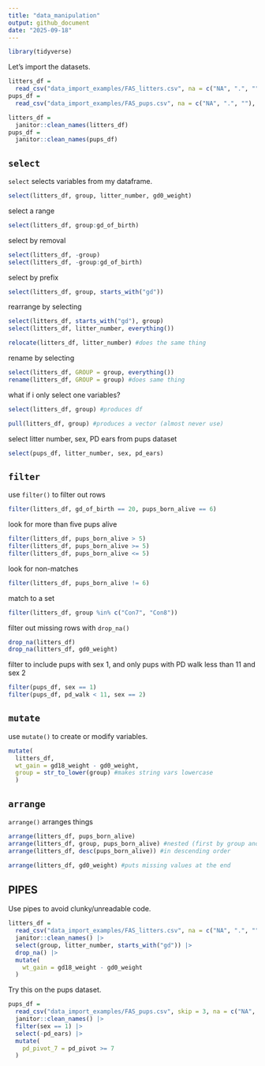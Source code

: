 ```yaml
---
title: "data_manipulation"
output: github_document
date: "2025-09-18"
---
```


```r
library(tidyverse)
```

Let's import the datasets.

```r
litters_df = 
  read_csv("data_import_examples/FAS_litters.csv", na = c("NA", ".", ""))
pups_df = 
  read_csv("data_import_examples/FAS_pups.csv", na = c("NA", ".", ""), skip=3)

litters_df =
  janitor::clean_names(litters_df)
pups_df =
  janitor::clean_names(pups_df)
```

## `select`

`select` selects variables from my dataframe.

```r
select(litters_df, group, litter_number, gd0_weight)
```

select a range

```r
select(litters_df, group:gd_of_birth)
```

select by removal

```r
select(litters_df, -group)
select(litters_df, -group:gd_of_birth)
```

select by prefix

```r
select(litters_df, group, starts_with("gd"))
```

rearrange by selecting

```r
select(litters_df, starts_with("gd"), group)
select(litters_df, litter_number, everything())

relocate(litters_df, litter_number) #does the same thing
```

rename by selecting

```r
select(litters_df, GROUP = group, everything())
rename(litters_df, GROUP = group) #does same thing
```

what if i only select one variables?

```r
select(litters_df, group) #produces df

pull(litters_df, group) #produces a vector (almost never use)
```

select litter number, sex, PD ears from pups dataset

```r
select(pups_df, litter_number, sex, pd_ears)
```

## `filter`

use `filter()` to filter out rows

```r
filter(litters_df, gd_of_birth == 20, pups_born_alive == 6)
```

look for more than five pups alive

```r
filter(litters_df, pups_born_alive > 5)
filter(litters_df, pups_born_alive >= 5)
filter(litters_df, pups_born_alive <= 5)
```

look for non-matches

```r
filter(litters_df, pups_born_alive != 6)
```

match to a set

```r
filter(litters_df, group %in% c("Con7", "Con8"))
```

filter out missing rows with `drop_na()`

```r
drop_na(litters_df)
drop_na(litters_df, gd0_weight)
```

filter to include pups with sex 1, and only pups with PD walk less than 11 and sex 2

```r
filter(pups_df, sex == 1)
filter(pups_df, pd_walk < 11, sex == 2)
```

## `mutate`

use `mutate()` to create or modify variables.

```r
mutate(
  litters_df,
  wt_gain = gd18_weight - gd0_weight,
  group = str_to_lower(group) #makes string vars lowercase
  )
```

## `arrange`

`arrange()` arranges things

```r
arrange(litters_df, pups_born_alive)
arrange(litters_df, group, pups_born_alive) #nested (first by group and then born alive within each group)
arrange(litters_df, desc(pups_born_alive)) #in descending order

arrange(litters_df, gd0_weight) #puts missing values at the end
```

## PIPES

Use pipes to avoid clunky/unreadable code.

```r
litters_df = 
  read_csv("data_import_examples/FAS_litters.csv", na = c("NA", ".", "")) |> #pipe operator is command shift M
  janitor::clean_names() |> 
  select(group, litter_number, starts_with("gd")) |> 
  drop_na() |> 
  mutate(
    wt_gain = gd18_weight - gd0_weight
  )
```

Try this on the pups dataset.

```r
pups_df = 
  read_csv("data_import_examples/FAS_pups.csv", skip = 3, na = c("NA", ".", "")) |> 
  janitor::clean_names() |> 
  filter(sex == 1) |> 
  select(-pd_ears) |> 
  mutate(
    pd_pivot_7 = pd_pivot >= 7 
  )
```
